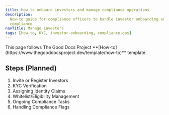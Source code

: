 ```yaml
---
title: How to onboard investors and manage compliance operations
description:
  How-to guide for compliance officers to handle investor onboarding and
  compliance
navTitle: Manage investors
tags: [how-to, KYC, investor-onboarding, compliance-ops]
---
```


<Callout type="info" title="Template guide">
  This page follows The Good Docs Project
  **[How-to](https://www.thegooddocsproject.dev/template/how-to)** template.
</Callout>

## Steps (Planned)

1. Invite or Register Investors
2. KYC Verification
3. Assigning Identity Claims
4. Whitelist/Eligibility Management
5. Ongoing Compliance Tasks
6. Handling Compliance Flags
